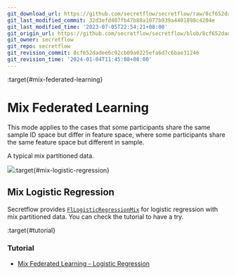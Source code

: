 ```yaml
---
git_download_url: https://github.com/secretflow/secretflow/raw/8cf652dadee6c02cb09a0225efa6d7c6bae31246/docs/user_guide/federated_learning/mix_federated_learning.rst
git_last_modified_commit: 32d3efd407fb47b88a1077b939a4401898c4204e
git_last_modified_time: '2023-07-05T22:54:21+08:00'
git_origin_url: https://github.com/secretflow/secretflow/blob/8cf652dadee6c02cb09a0225efa6d7c6bae31246/docs/user_guide/federated_learning/mix_federated_learning.rst
git_owner: secretflow
git_repo: secretflow
git_revision_commit: 8cf652dadee6c02cb09a0225efa6d7c6bae31246
git_revision_time: '2024-01-04T11:45:08+08:00'
---
```


:target{#mix-federated-learning}

# Mix Federated Learning

This mode applies to the cases that some participants share the same sample ID space but differ in feature space,
where some participants share the same feature space but different in sample.

A typical mix partitioned data.

![](../../_assets/mix_data.png):target{#mix-logistic-regression}

## Mix Logistic Regression

Secretflow provides [`FlLogisticRegressionMix`](../../source/secretflow.ml.ml.linear.mdx#secretflow.ml.linear.FlLogisticRegressionMix "secretflow.ml.linear.FlLogisticRegressionMix") for logistic regression with mix partitioned data.
You can check the tutorial to have a try.

:target{#tutorial}

### Tutorial

- [Mix Federated Learning - Logistic Regression](../../tutorial/mix_lr.mdx)
